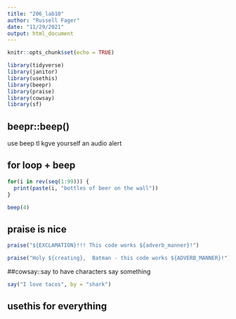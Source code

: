 ```yaml
---
title: "206_lab10"
author: "Russell Fager"
date: "11/29/2021"
output: html_document
---
```


```r
knitr::opts_chunk$set(echo = TRUE)

library(tidyverse)
library(janitor)
library(usethis)
library(beepr)
library(praise)
library(cowsay)
library(sf)
```

## beepr::beep()

use beep tl kgve yourself an audio alert

## for loop + beep

```r
for(i in rev(seq(1:99))) {
  print(paste(i, "bottles of beer on the wall"))
}

beep(4)

```

## praise is nice

```r
praise("${EXCLAMATION}!!! This code works ${adverb_manner}!")

praise("Holy ${creating},  Batman - this code works ${ADVERB_MANNER}!")
```

##cowsay::say to have characters say something

```r
say("I love tacos", by = "shark")
```

## usethis for everything